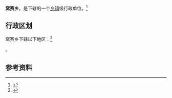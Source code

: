 {{中国乡级行政区|63/26/24/202/000}}

'''窝赛乡'''，是{{PRC admin/fullname|63/26/24/202/000|3}}下辖的一个[[乡镇|乡镇]]级行政单位。<ref>{{PRC admin/ref sgc|{{PRC admin/parent|63/26/24/202/000}}}}</ref>

== 行政区划 ==

窝赛乡下辖以下地区：<ref>{{PRC admin/ref sgc|63/26/24/202/000}}</ref>

{{PRC admin/children|63/26/24/202/000}}。

== 参考资料 ==

{{reflist}}

{{行政区划小作品}}
{{PRC admin/navcat|63/26/24/202/000}}